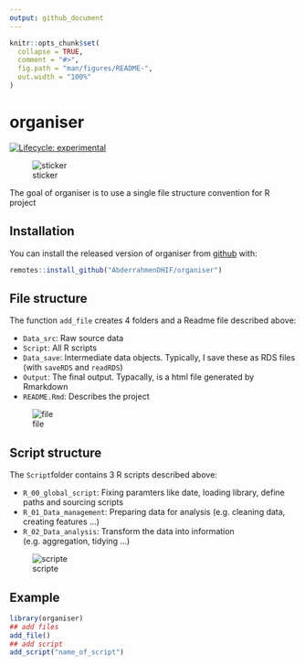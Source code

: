 ```yaml
---
output: github_document
---
```


<!-- README.md is generated from README.Rmd. Please edit that file -->

```r
knitr::opts_chunk$set(
  collapse = TRUE,
  comment = "#>",
  fig.path = "man/figures/README-",
  out.width = "100%"
)
```
# organiser

<!-- badges: start -->

[![Lifecycle: experimental](https://img.shields.io/badge/lifecycle-experimental-orange.svg)](https://www.tidyverse.org/lifecycle/#experimental)
<!-- badges: end -->

![sticker](inst/figures/organiseR.png)

The goal of organiser is to use a single file structure convention for R project

## Installation

You can install the released version of organiser from [github](https://CRAN.R-project.org) with:

``` r
remotes::install_github("AbderrahmenDHIF/organiser")
```

## File structure

The function `add_file` creates 4 folders and a Readme file described above:

* `Data_src`:  Raw source data
* `Script`: All R scripts 
* `Data_save`: Intermediate data objects. Typically, I save these as RDS files (with `saveRDS` and  `readRDS`) 
* `Output`: The final output. Typacally, is a html file generated by Rmarkdown
* `README.Rmd`: Describes the project

![file](inst/figures/filestr.PNG)

## Script structure

The `Script`folder contains 3 R scripts described above:

* `R_00_global_script`: Fixing paramters like date, loading library, define paths and sourcing scripts 
* `R_01_Data_management`: Preparing data for analysis (e.g. cleaning data, creating features ...)
* `R_02_Data_analysis`: Transform the data into information (e.g. aggregation, tidying ...)

![scripte](inst/figures/scriptstr.PNG)



## Example

```r
library(organiser)
## add files
add_file()
## add script
add_script("name_of_script")
```

